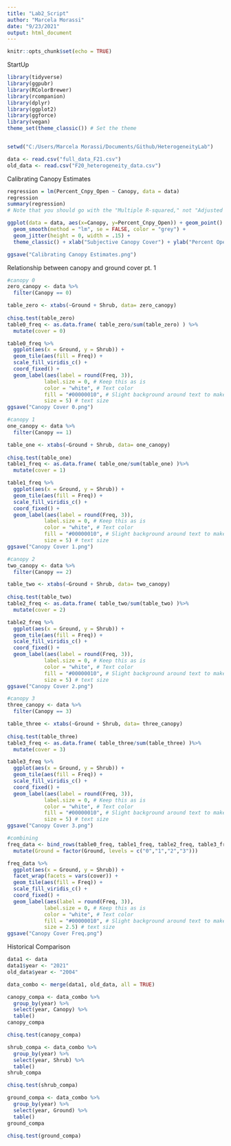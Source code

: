 ```yaml
---
title: "Lab2_Script"
author: "Marcela Morassi"
date: "9/23/2021"
output: html_document
---
```


```r
knitr::opts_chunk$set(echo = TRUE)
```


StartUp
```r
library(tidyverse)
library(ggpubr)
library(RColorBrewer)
library(rcompanion)
library(dplyr)
library(ggplot2)
library(ggforce)
library(vegan)
theme_set(theme_classic()) # Set the theme


setwd("C:/Users/Marcela Morassi/Documents/Github/HeterogeneityLab")

data <- read.csv("full_data_F21.csv")
old_data <- read.csv("F20_heterogeneity_data.csv")

```

Calibrating Canopy Estimates
```r
regression = lm(Percent_Cnpy_Open ~ Canopy, data = data)
regression
summary(regression)
# Note that you should go with the "Multiple R-squared," not "Adjusted R-squared"

ggplot(data = data, aes(x=Canopy, y=Percent_Cnpy_Open)) + geom_point() + 
  geom_smooth(method = "lm", se = FALSE, color = "grey") +
  geom_jitter(height = 0, width = .15) +
  theme_classic() + xlab("Subjective Canopy Cover") + ylab("Percent Openness")

ggsave("Calibrating Canopy Estimates.png")

```

Relationship between canopy and ground cover pt. 1
```r
#canopy 0
zero_canopy <- data %>% 
  filter(Canopy == 0)

table_zero <- xtabs(~Ground + Shrub, data= zero_canopy)
 
chisq.test(table_zero)
table0_freq <- as.data.frame( table_zero/sum(table_zero) ) %>% 
  mutate(cover = 0)

table0_freq %>% 
  ggplot(aes(x = Ground, y = Shrub)) +
  geom_tile(aes(fill = Freq)) +
  scale_fill_viridis_c() +
  coord_fixed() +
  geom_label(aes(label = round(Freq, 3)),
            label.size = 0, # Keep this as is
            color = "white", # Text color
            fill = "#00000010", # Slight background around text to make it more legible
            size = 5) # text size
ggsave("Canopy Cover 0.png")  

#canopy 1
one_canopy <- data %>% 
  filter(Canopy == 1)

table_one <- xtabs(~Ground + Shrub, data= one_canopy)
 
chisq.test(table_one)
table1_freq <- as.data.frame( table_one/sum(table_one) )%>% 
  mutate(cover = 1)

table1_freq %>% 
  ggplot(aes(x = Ground, y = Shrub)) +
  geom_tile(aes(fill = Freq)) +
  scale_fill_viridis_c() +
  coord_fixed() +
  geom_label(aes(label = round(Freq, 3)),
            label.size = 0, # Keep this as is
            color = "white", # Text color
            fill = "#00000010", # Slight background around text to make it more legible
            size = 5) # text size
ggsave("Canopy Cover 1.png") 

#canopy 2
two_canopy <- data %>% 
  filter(Canopy == 2)

table_two <- xtabs(~Ground + Shrub, data= two_canopy)
 
chisq.test(table_two)
table2_freq <- as.data.frame( table_two/sum(table_two) )%>% 
  mutate(cover = 2)

table2_freq %>% 
  ggplot(aes(x = Ground, y = Shrub)) +
  geom_tile(aes(fill = Freq)) +
  scale_fill_viridis_c() +
  coord_fixed() +
  geom_label(aes(label = round(Freq, 3)),
            label.size = 0, # Keep this as is
            color = "white", # Text color
            fill = "#00000010", # Slight background around text to make it more legible
            size = 5) # text size
ggsave("Canopy Cover 2.png")   

#canopy 3
three_canopy <- data %>% 
  filter(Canopy == 3)

table_three <- xtabs(~Ground + Shrub, data= three_canopy)
 
chisq.test(table_three)
table3_freq <- as.data.frame( table_three/sum(table_three) )%>% 
  mutate(cover = 3)

table3_freq %>% 
  ggplot(aes(x = Ground, y = Shrub)) +
  geom_tile(aes(fill = Freq)) +
  scale_fill_viridis_c() +
  coord_fixed() +
  geom_label(aes(label = round(Freq, 3)),
            label.size = 0, # Keep this as is
            color = "white", # Text color
            fill = "#00000010", # Slight background around text to make it more legible
            size = 5) # text size
ggsave("Canopy Cover 3.png") 

#combining
freq_data <- bind_rows(table0_freq, table1_freq, table2_freq, table3_freq) %>% 
  mutate(Ground = factor(Ground, levels = c("0","1","2","3"))) 

freq_data %>% 
  ggplot(aes(x = Ground, y = Shrub)) +
  facet_wrap(facets = vars(cover)) +
  geom_tile(aes(fill = Freq)) +
  scale_fill_viridis_c() +
  coord_fixed() +
  geom_label(aes(label = round(Freq, 3)),
            label.size = 0, # Keep this as is
            color = "white", # Text color
            fill = "#00000010", # Slight background around text to make it more legible
            size = 2.5) # text size
ggsave("Canopy Cover Freq.png")

```


Historical Comparison
```r
data1 <- data
data1$year <- "2021"
old_data$year <- "2004"

data_combo <- merge(data1, old_data, all = TRUE)

canopy_compa <- data_combo %>% 
  group_by(year) %>%
  select(year, Canopy) %>% 
  table()
canopy_compa

chisq.test(canopy_compa)

shrub_compa <- data_combo %>% 
  group_by(year) %>% 
  select(year, Shrub) %>% 
  table()
shrub_compa

chisq.test(shrub_compa)

ground_compa <- data_combo %>% 
  group_by(year) %>% 
  select(year, Ground) %>% 
  table()
ground_compa

chisq.test(ground_compa)
  
```






